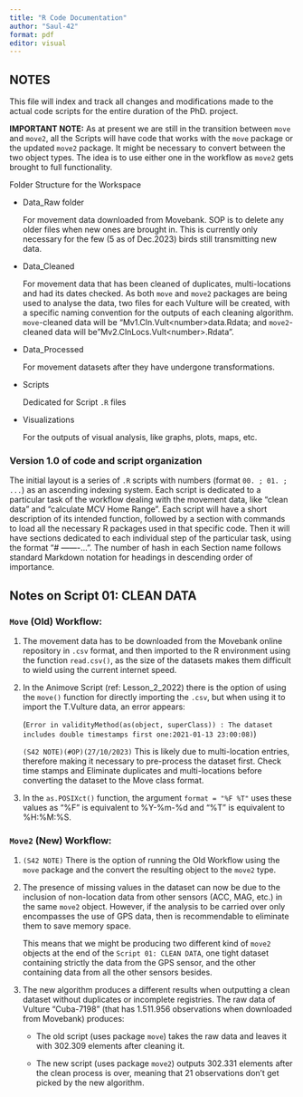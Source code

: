 ```yaml
---
title: "R Code Documentation"
author: "Saul-42"
format: pdf
editor: visual
---
```


## NOTES

This file will index and track all changes and modifications made to the actual code scripts for the entire duration of the PhD. project.

**IMPORTANT NOTE:** As at present we are still in the transition between `move` and `move2`, all the Scripts will have code that works with the `move` package or the updated `move2` package. It might be necessary to convert between the two object types. The idea is to use either one in the workflow as `move2` gets brought to full functionality.

Folder Structure for the Workspace

-   Data_Raw folder

    For movement data downloaded from Movebank. SOP is to delete any older files when new ones are brought in. This is currently only necessary for the few (5 as of Dec.2023) birds still transmitting new data.

-   Data_Cleaned

    For movement data that has been cleaned of duplicates, multi-locations and had its dates checked. As both `move` and `move2` packages are being used to analyse the data, two files for each Vulture will be created, with a specific naming convention for the outputs of each cleaning algorithm. `move`-cleaned data will be "Mv1.Cln.Vult\<number\>data.Rdata; and `move2`-cleaned data will be "Mv2.ClnLocs.Vult\<number\>.Rdata".

-   Data_Processed

    For movement datasets after they have undergone transformations.

-   Scripts

    Dedicated for Script `.R` files

-   Visualizations

    For the outputs of visual analysis, like graphs, plots, maps, etc.

### Version 1.0 of code and script organization

The initial layout is a series of `.R` scripts with numbers (format `00. ; 01. ; ...`) as an ascending indexing system. Each script is dedicated to a particular task of the workflow dealing with the movement data, like "clean data" and "calculate MCV Home Range". Each script will have a short description of its intended function, followed by a section with commands to load all the necessary R packages used in that specific code. Then it will have sections dedicated to each individual step of the particular task, using the format "\# <Step Name> -------...". The number of hash in each Section name follows standard Markdown notation for headings in descending order of importance.

## Notes on Script 01: CLEAN DATA

### `Move` (Old) Workflow:

1.  The movement data has to be downloaded from the Movebank online repository in `.csv` format, and then imported to the R environment using the function `read.csv()`, as the size of the datasets makes them difficult to wield using the current internet speed.

2.  In the Animove Script (ref: Lesson_2_2022) there is the option of using the `move()` function for directly importing the `.csv`, but when using it to import the T.Vulture data, an error appears:

    (`Error in validityMethod(as(object, superClass)) : The dataset includes double timestamps first one:2021-01-13 23:00:08)`)

    `(S42 NOTE)(#OP)(27/10/2023)` This is likely due to multi-location entries, therefore making it necessary to pre-process the dataset first. Check time stamps and Eliminate duplicates and multi-locations before converting the dataset to the Move class format.

3.  In the `as.POSIXct()` function, the argument `format = "%F %T"` uses these values as "%F" is equivalent to %Y-%m-%d and "%T" is equivalent to %H:%M:%S.

### `Move2` (New) Workflow:

1.  `(S42 NOTE)` There is the option of running the Old Workflow using the `move` package and the convert the resulting object to the `move2` type.

2.  The presence of missing values in the dataset can now be due to the inclusion of non-location data from other sensors (ACC, MAG, etc.) in the same `move2` object. However, if the analysis to be carried over only encompasses the use of GPS data, then is recommendable to eliminate them to save memory space.

    This means that we might be producing two different kind of `move2` objects at the end of the `Script 01: CLEAN DATA`, one tight dataset containing strictly the data from the GPS sensor, and the other containing data from all the other sensors besides.

3.  The new algorithm produces a different results when outputting a clean dataset without duplicates or incomplete registries. The raw data of Vulture "Cuba-7198" (that has 1.511.956 observations when downloaded from Movebank) produces:

    -   The old script (uses package `move`) takes the raw data and leaves it with 302.309 elements after cleaning it.

    -   The new script (uses package `move2`) outputs 302.331 elements after the clean process is over, meaning that 21 observations don't get picked by the new algorithm.

